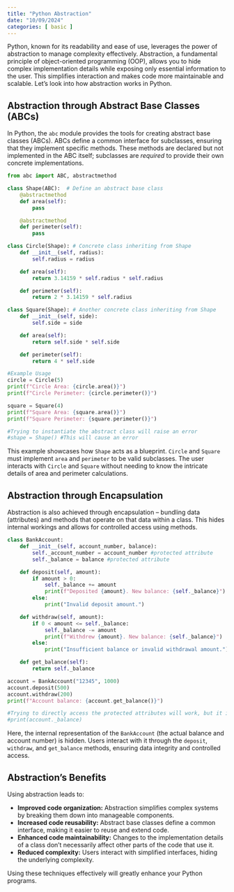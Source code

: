 ```yaml
---
title: "Python Abstraction"
date: "10/09/2024"
categories: [ basic ]
---
```



Python, known for its readability and ease of use, leverages the power of abstraction to manage complexity effectively.  Abstraction, a fundamental principle of object-oriented programming (OOP), allows you to hide complex implementation details while exposing only essential information to the user. This simplifies interaction and makes code more maintainable and scalable.  Let's look into how abstraction works in Python.


## Abstraction through Abstract Base Classes (ABCs)

In Python, the `abc` module provides the tools for creating abstract base classes (ABCs).  ABCs define a common interface for subclasses, ensuring that they implement specific methods.  These methods are declared but not implemented in the ABC itself; subclasses are *required* to provide their own concrete implementations.

```python
from abc import ABC, abstractmethod

class Shape(ABC):  # Define an abstract base class
    @abstractmethod
    def area(self):
        pass

    @abstractmethod
    def perimeter(self):
        pass

class Circle(Shape): # Concrete class inheriting from Shape
    def __init__(self, radius):
        self.radius = radius

    def area(self):
        return 3.14159 * self.radius * self.radius

    def perimeter(self):
        return 2 * 3.14159 * self.radius

class Square(Shape): # Another concrete class inheriting from Shape
    def __init__(self, side):
        self.side = side

    def area(self):
        return self.side * self.side

    def perimeter(self):
        return 4 * self.side

#Example Usage
circle = Circle(5)
print(f"Circle Area: {circle.area()}")
print(f"Circle Perimeter: {circle.perimeter()}")

square = Square(4)
print(f"Square Area: {square.area()}")
print(f"Square Perimeter: {square.perimeter()}")

#Trying to instantiate the abstract class will raise an error
#shape = Shape() #This will cause an error
```

This example showcases how `Shape` acts as a blueprint.  `Circle` and `Square` must implement `area` and `perimeter` to be valid subclasses.  The user interacts with `Circle` and `Square` without needing to know the intricate details of area and perimeter calculations.


## Abstraction through Encapsulation

Abstraction is also achieved through encapsulation – bundling data (attributes) and methods that operate on that data within a class.  This hides internal workings and allows for controlled access using methods.

```python
class BankAccount:
    def __init__(self, account_number, balance):
        self._account_number = account_number #protected attribute
        self._balance = balance #protected attribute

    def deposit(self, amount):
        if amount > 0:
            self._balance += amount
            print(f"Deposited {amount}. New balance: {self._balance}")
        else:
            print("Invalid deposit amount.")

    def withdraw(self, amount):
        if 0 < amount <= self._balance:
            self._balance -= amount
            print(f"Withdrew {amount}. New balance: {self._balance}")
        else:
            print("Insufficient balance or invalid withdrawal amount.")

    def get_balance(self):
        return self._balance

account = BankAccount("12345", 1000)
account.deposit(500)
account.withdraw(200)
print(f"Account balance: {account.get_balance()}")

#Trying to directly access the protected attributes will work, but it is discouraged
#print(account._balance)
```

Here, the internal representation of the `BankAccount` (the actual balance and account number) is hidden.  Users interact with it through the `deposit`, `withdraw`, and `get_balance` methods, ensuring data integrity and controlled access.


##  Abstraction's Benefits

Using abstraction leads to:

* **Improved code organization:**  Abstraction simplifies complex systems by breaking them down into manageable components.
* **Increased code reusability:**  Abstract base classes define a common interface, making it easier to reuse and extend code.
* **Enhanced code maintainability:**  Changes to the implementation details of a class don't necessarily affect other parts of the code that use it.
* **Reduced complexity:** Users interact with simplified interfaces, hiding the underlying complexity.


Using these techniques effectively will greatly enhance your Python programs.

